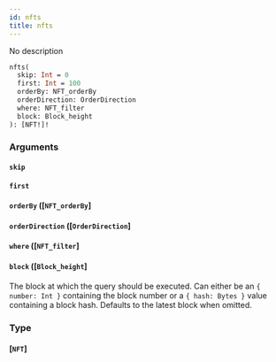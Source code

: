 ```yaml
---
id: nfts
title: nfts
---
```


No description

```graphql
nfts(
  skip: Int = 0
  first: Int = 100
  orderBy: NFT_orderBy
  orderDirection: OrderDirection
  where: NFT_filter
  block: Block_height
): [NFT!]!

```

### Arguments

#### `skip` 

#### `first` 

#### `orderBy` ([`NFT_orderBy`]

#### `orderDirection` ([`OrderDirection`]

#### `where` ([`NFT_filter`]

#### `block` ([`Block_height`]

The block at which the query should be executed. Can either be an `{ number: Int }` containing the block number or a `{ hash: Bytes }` value containing a block hash. Defaults to the latest block when omitted.

### Type

#### [`NFT`]
